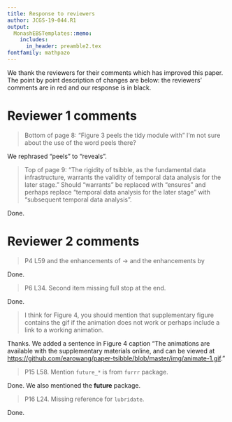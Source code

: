 ```yaml
---
title: Response to reviewers
author: JCGS-19-044.R1
output:
  MonashEBSTemplates::memo:
    includes:
      in_header: preamble2.tex
fontfamily: mathpazo
---
```


We thank the reviewers for their comments which has improved this paper. The point by point description of changes are below: the reviewers' comments are in red and our response is in black.

# Reviewer 1 comments {-}

> Bottom of page 8: "Figure 3 peels the tidy module with" I'm not sure about the use of the word peels there?

We rephrased "peels" to "reveals".

> Top of page 9: "The rigidity of tsibble, as the fundamental data infrastructure, warrants the validity of temporal data analysis for the later stage." Should "warrants" be replaced with "ensures" and perhaps replace "temporal data analysis for the later stage" with "subsequent temporal data analysis".

Done.

# Reviewer 2 comments {-}

> P4 L59 and the enhancements of -> and the enhancements by

Done.

> P6 L34. Second item missing full stop at the end.

Done.

> I think for Figure 4, you should mention that supplementary figure contains the gif if the animation does not work or perhaps include a link to a working animation.

Thanks. We added a sentence in Figure 4 caption "The animations are available with the supplementary materials online, and can be viewed at <https://github.com/earowang/paper-tsibble/blob/master/img/animate-1.gif>."

> P15 L58. Mention `future_*` is from `furrr` package.

Done. We also mentioned the **future** package.

> P16 L24. Missing reference for `lubridate`.

Done.
